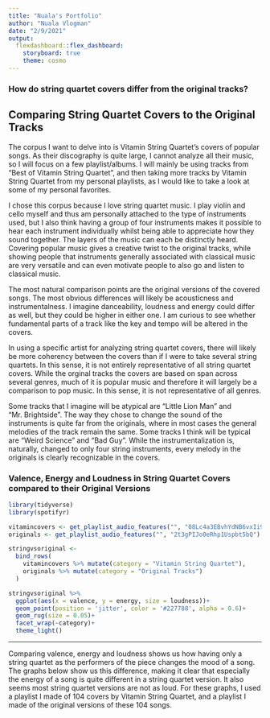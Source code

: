 ```yaml
---
title: "Nuala's Portfolio"
author: "Nuala Vlogman"
date: "2/9/2021"
output:
  flexdashboard::flex_dashboard:
    storyboard: true
    theme: cosmo
---
```


### How do string quartet covers differ from the original tracks?

## Comparing String Quartet Covers to the Original Tracks

The corpus I want to delve into is Vitamin String Quartet's covers of popular songs. As their discography is quite large, I cannot analyze all their music, so I will focus on a few playlist/albums. I will mainly be using tracks from "Best of Vitamin String Quartet", and then taking more tracks by Vitamin String Quartet from my personal playlists, as I would like to take a look at some of my personal favorites.

I chose this corpus because I love string quartet music. I play violin and cello myself and thus am personally attached to the type of instruments used, but I also think having a group of four instruments makes it possible to hear each instrument individually whilst being able to appreciate how they sound together. The layers of the music can each be distinctly heard. Covering popular music gives a creative twist to the original tracks, while showing people that instruments generally associated with classical music are very versatile and can even motivate people to also go and listen to classical music. 

The most natural comparison points are the original versions of the covered songs. The most obvious differences will likely be acousticness and instrumentalness. I imagine danceability, loudness and energy could differ as well, but they could be higher in either one. I am curious to see whether fundamental parts of a track like the key and tempo will be altered in the covers. 

In using a specific artist for analyzing string quartet covers, there will likely be more coherency between the covers than if I were to take several string quartets. In this sense, it is not entirely representative of all string quartet covers. While the orginal tracks the covers are based on span across several genres, much of it is popular music and therefore it will largely be a comparison to pop music. In this sense, it is not representative of all genres. 

Some tracks that I imagine will be atypical are "Little Lion Man" and "Mr. Brightside". The way they chose to change the sound of the instruments is quite far from the originals, where in most cases the general melodies of the track remain the same. Some tracks I think will be typical are "Weird Science" and "Bad Guy". While the instrumentalization is, naturally, changed to only four string instruments, every melody in the originals is clearly recognizable in the covers.

### Valence, Energy and Loudness in String Quartet Covers compared to their Original Versions

```r
library(tidyverse)
library(spotifyr)

vitamincovers <- get_playlist_audio_features("", "08Lc4a3EBvhYdNB6vxIi9X")
originals <- get_playlist_audio_features("", "2t3gPIJo0eRhp1Uspbt5bQ")

stringvsoriginal <-
  bind_rows(
    vitamincovers %>% mutate(category = "Vitamin String Quartet"),
    originals %>% mutate(category = "Original Tracks")
  )

stringvsoriginal %>%
  ggplot(aes(x = valence, y = energy, size = loudness))+
  geom_point(position = 'jitter', color = '#227788', alpha = 0.6)+
  geom_rug(size = 0.05)+
  facet_wrap(~category)+
  theme_light()
```
***
Comparing valence, energy and loudness shows us how having only a string quartet as the performers of the piece changes the mood of a song. The graphs below show us this difference, making it clear that especially the energy of a song is quite different in a string quartet version. It also seems most string quartet versions are not as loud. For these graphs, I used a playlist I made of 104 covers by Vitamin String Quartet, and a playlist I made of the original versions of these 104 songs.


